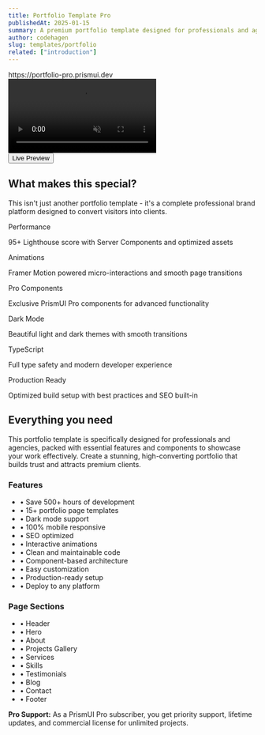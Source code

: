 ```yaml
---
title: Portfolio Template Pro
publishedAt: 2025-01-15
summary: A premium portfolio template designed for professionals and agencies, featuring advanced animations, pro components, and modern design patterns.  
author: codehagen
slug: templates/portfolio
related: ["introduction"]
---
```



<div className="flex max-w-[800px] flex-col gap-6 mb-12">
  <div className="relative overflow-hidden rounded-xl border shadow-2xl bg-card">
    <div className="flex items-center gap-2 bg-muted px-4 py-2 text-sm text-muted-foreground">
      <div className="flex gap-1.5">
        <div className="w-3 h-3 rounded-full bg-red-500"></div>
        <div className="w-3 h-3 rounded-full bg-yellow-500"></div>
        <div className="w-3 h-3 rounded-full bg-green-500"></div>
      </div>
      <div className="flex-1 text-center">
        https://portfolio-pro.prismui.dev
      </div>
    </div>
    <video
      autoPlay
      loop
      muted
      playsInline
      src="/video/prismui-homepage.mp4"
      className="w-full"
    />
  </div>

  <div className="flex w-full flex-col gap-3 sm:flex-row">
    <DownloadButton fileName="portfolio-pro.zip" className="flex-1" />
    <Button variant="outline" asChild className="flex-1">
      <Link href="https://portfolio-pro.prismui.dev/" className="inline-flex items-center gap-2">
        <ExternalLink className="h-4 w-4" />
        Live Preview
      </Link>
    </Button>
  </div>
</div>

## What makes this special?

This isn't just another portfolio template - it's a complete professional brand platform designed to convert visitors into clients.

<div className="grid gap-4 md:grid-cols-2 lg:grid-cols-3 my-8">
  <div className="p-4 rounded-lg border border-border/50 hover:border-border transition-colors">
    <Badge variant="outline" className="mb-2">Performance</Badge>
    <p className="text-sm text-muted-foreground">95+ Lighthouse score with Server Components and optimized assets</p>
  </div>
  <div className="p-4 rounded-lg border border-border/50 hover:border-border transition-colors">
    <Badge variant="outline" className="mb-2">Animations</Badge>
    <p className="text-sm text-muted-foreground">Framer Motion powered micro-interactions and smooth page transitions</p>
  </div>
  <div className="p-4 rounded-lg border border-border/50 hover:border-border transition-colors">
    <Badge variant="outline" className="mb-2">Pro Components</Badge>
    <p className="text-sm text-muted-foreground">Exclusive PrismUI Pro components for advanced functionality</p>
  </div>
  <div className="p-4 rounded-lg border border-border/50 hover:border-border transition-colors">
    <Badge variant="outline" className="mb-2">Dark Mode</Badge>
    <p className="text-sm text-muted-foreground">Beautiful light and dark themes with smooth transitions</p>
  </div>
  <div className="p-4 rounded-lg border border-border/50 hover:border-border transition-colors">
    <Badge variant="outline" className="mb-2">TypeScript</Badge>
    <p className="text-sm text-muted-foreground">Full type safety and modern developer experience</p>
  </div>
  <div className="p-4 rounded-lg border border-border/50 hover:border-border transition-colors">
    <Badge variant="outline" className="mb-2">Production Ready</Badge>
    <p className="text-sm text-muted-foreground">Optimized build setup with best practices and SEO built-in</p>
  </div>
</div>

## Everything you need

This portfolio template is specifically designed for professionals and agencies, packed with essential features and components to showcase your work effectively. Create a stunning, high-converting portfolio that builds trust and attracts premium clients.

<div className="my-8 grid gap-8 md:grid-cols-2">
  <div>
    <h3 className="font-semibold text-foreground mb-4">Features</h3>
    <ul className="space-y-2 text-sm text-muted-foreground">
      <li>• Save 500+ hours of development</li>
      <li>• 15+ portfolio page templates</li>
      <li>• Dark mode support</li>
      <li>• 100% mobile responsive</li>
      <li>• SEO optimized</li>
      <li>• Interactive animations</li>
      <li>• Clean and maintainable code</li>
      <li>• Component-based architecture</li>
      <li>• Easy customization</li>
      <li>• Production-ready setup</li>
      <li>• Deploy to any platform</li>
    </ul>
  </div>
  
  <div>
    <h3 className="font-semibold text-foreground mb-4">Page Sections</h3>
    <ul className="space-y-2 text-sm text-muted-foreground">
      <li>• Header</li>
      <li>• Hero</li>
      <li>• About</li>
      <li>• Projects Gallery</li>
      <li>• Services</li>
      <li>• Skills</li>
      <li>• Testimonials</li>
      <li>• Blog</li>
      <li>• Contact</li>
      <li>• Footer</li>
    </ul>
  </div>
</div>

<Note>
  <strong>Pro Support:</strong> As a PrismUI Pro subscriber, you get priority support, lifetime updates, and commercial license for unlimited projects.
</Note>
